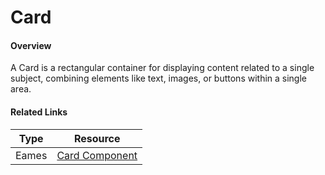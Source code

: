 

<Meta of={CardStories} />

# Card

#### Overview
A Card is a rectangular container for displaying content related to a single subject, combining elements like text, images, or buttons within a single area.

#### Related Links

| Type  | Resource                                                                                                                                               |
| ----- | ------------------------------------------------------------------------------------------------------------------------------------------------------ |
| Eames | [Card Component](https://www.figma.com/design/veXnmignQnJz8StIq10VJ5/Eames-2.0---Foundations-%26-Components?node-id=403-0&node-type=canvas&t=B6HJWqqDsUOypZQj-0) |



<Canvas meta={CardStories.default} />
